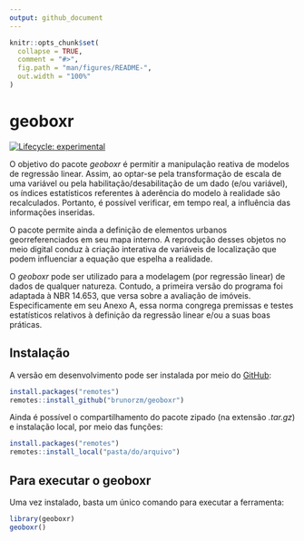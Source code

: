 ```yaml
---
output: github_document
---
```


<!-- README.md is generated from README.Rmd. Please edit that file -->

```r
knitr::opts_chunk$set(
  collapse = TRUE,
  comment = "#>",
  fig.path = "man/figures/README-",
  out.width = "100%"
)
```

# geoboxr

<!-- badges: start -->
[![Lifecycle: experimental](https://img.shields.io/badge/lifecycle-experimental-orange.svg)](https://www.tidyverse.org/lifecycle/#experimental)
<!-- badges: end -->

O objetivo do pacote _geoboxr_ é permitir a manipulação reativa de modelos de regressão linear. Assim, ao optar-se pela transformação de escala de uma variável ou pela habilitação/desabilitação de um dado (e/ou variável), os índices estatísticos referentes à aderência do modelo à realidade são recalculados. Portanto, é possível verificar, em tempo real, a influência das informações inseridas.

O pacote permite ainda a definição de elementos urbanos georreferenciados em seu mapa interno. A reprodução desses objetos no meio digital conduz à criação interativa de variáveis de localização que podem influenciar a equação que espelha a realidade. 

O _geoboxr_ pode ser utilizado para a modelagem (por regressão linear) de dados de qualquer natureza. Contudo, a primeira versão do programa foi adaptada à NBR 14.653, que versa sobre a avaliação de imóveis. Especificamente em seu Anexo A, essa norma congrega premissas e testes estatísticos relativos à definição da regressão linear e/ou a suas boas práticas.


## Instalação


A versão em desenvolvimento pode ser instalada por meio do [GitHub](https://github.com/brunorzm/geoboxr):

``` r
install.packages("remotes")
remotes::install_github("brunorzm/geoboxr")
```

Ainda é possível o compartilhamento do pacote zipado (na extensão _.tar.gz_) e instalação local, por meio das funções:

``` r
install.packages("remotes")
remotes::install_local("pasta/do/arquivo")

```



## Para executar o geoboxr

Uma vez instalado, basta um único comando para executar a ferramenta:

```r 
library(geoboxr)
geoboxr()

```

